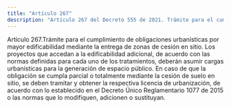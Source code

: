 ```yaml
---
title: "Artículo 267"
description: "Artículo 267 del Decreto 555 de 2021. Trámite para el cumplimiento de obligaciones urbanísticas por mayor edificabilidad mediante la en..."
---
```


Artículo 267.Trámite para el cumplimiento de obligaciones urbanísticas por mayor edificabilidad mediante la entrega de zonas de cesión en sitio. Los proyectos que accedan a la edificabilidad adicional, de acuerdo con las normas definidas para cada uno de los tratamientos, deberán asumir cargas urbanísticas para la generación de espacio público. En caso de que la obligación se cumpla parcial o totalmente mediante la cesión de suelo en sitio, se deben tramitar y obtener la respectiva licencia de urbanización, de acuerdo con lo establecido en el Decreto Único Reglamentario 1077 de 2015 o las normas que lo modifiquen, adicionen o sustituyan.